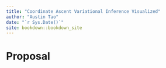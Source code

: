 ```yaml
--- 
title: "Coordinate Ascent Variational Inference Visualized"
author: "Austin Tao"
date: "`r Sys.Date()`"
site: bookdown::bookdown_site
---
```


# Proposal

